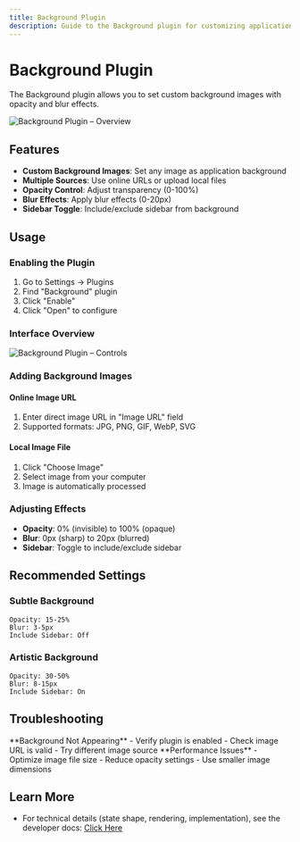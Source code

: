 ```yaml
---
title: Background Plugin
description: Guide to the Background plugin for customizing application backgrounds
---
```



# Background Plugin

The Background plugin allows you to set custom background images with opacity and blur effects.

![Background Plugin – Overview](/assets/plugins-background-1.png)

## Features

- **Custom Background Images**: Set any image as application background
- **Multiple Sources**: Use online URLs or upload local files
- **Opacity Control**: Adjust transparency (0-100%)
- **Blur Effects**: Apply blur effects (0-20px)
- **Sidebar Toggle**: Include/exclude sidebar from background

## Usage

### Enabling the Plugin

1. Go to Settings → Plugins
2. Find "Background" plugin
3. Click "Enable"
4. Click "Open" to configure

### Interface Overview

![Background Plugin – Controls](/assets/plugins-background-2.png)

### Adding Background Images

#### Online Image URL
1. Enter direct image URL in "Image URL" field
2. Supported formats: JPG, PNG, GIF, WebP, SVG

#### Local Image File
1. Click "Choose Image"
2. Select image from your computer
3. Image is automatically processed

### Adjusting Effects

- **Opacity**: 0% (invisible) to 100% (opaque)
- **Blur**: 0px (sharp) to 20px (blurred)
- **Sidebar**: Toggle to include/exclude sidebar

## Recommended Settings

### Subtle Background
```
Opacity: 15-25%
Blur: 3-5px
Include Sidebar: Off
```

### Artistic Background
```
Opacity: 30-50%
Blur: 8-15px
Include Sidebar: On
```

## Troubleshooting

<Callout type="warning">
**Background Not Appearing**
- Verify plugin is enabled
- Check image URL is valid
- Try different image source
</Callout>

<Callout type="warning">
**Performance Issues**
- Optimize image file size
- Reduce opacity settings
- Use smaller image dimensions
</Callout>

## Learn More

- For technical details (state shape, rendering, implementation), see the developer docs: [Click Here](/docs/developer-docs/plugins/background)
